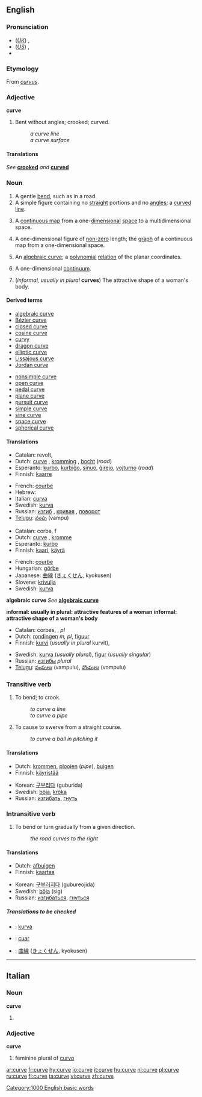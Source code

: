 {{wikipedia|dab=curve (disambiguation)|curve}}
==English==

===Pronunciation===
*(''[[Received Pronunciation|UK]]'') {{IPA|/kɜːv/}}, {{SAMPA|/k3:v/}}
*(''[[General American|US]]'') {{IPA|/kɝv/}}, {{SAMPA|/k3`v/}}
*{{audio|en-us-curve.ogg|Audio (US)}}

===Etymology===
From {{L.}} ''[[curvus]]''.

===Adjective===
'''curve'''

# {{obsolete}} Bent without angles; crooked; curved.
#:''a curve line''
#:''a curve surface''

====Translations====
''See'' '''[[crooked]]''' ''and'' '''[[curved]]'''

===Noun===
{{wikipedia}}
{{en-noun}}

# A gentle [[bend]], such as in a road.
# A simple figure containing no [[straight]] portions and no [[angle]]s; a [[curved]] [[line]].
# {{analyticgeom}}  A [[continuous map]] from a one-[[dimensional]] [[space]] to a multidimensional space.
# {{geometry}} A one-dimensional figure of [[non-zero]] length; the [[graph]] of a continuous map from a one-dimensional space.
# {{alggeom}} An [[algebraic curve]]; a [[polynomial]] [[relation]] of the planar coordinates.
# {{topology}} A one-dimensional [[continuum]].
# (''informal, usually in plural'' '''curves''') The attractive shape of a woman's body.

====Derived terms====
{{top2}}
*[[algebraic curve]]
*[[Bézier curve]]
*[[closed curve]]
*[[cosine curve]]
*[[curvy]]
*[[dragon curve]]
*[[elliptic curve]]
*[[Lissajous curve]]
*[[Jordan curve]]
{{mid2}}
*[[nonsimple curve]]
*[[open curve]]
*[[pedal curve]]
*[[plane curve]]
*[[pursuit curve]]
*[[simple curve]]
*[[sine curve]]
*[[space curve]]
*[[spherical curve]]
{{bottom}}

====Translations====
{{trans-top|gentle bend}}
*Catalan: revolt, {{m}}
*Dutch: [[curve]] {{f}}, [[kromming]] {{f}}, [[bocht]] {{m}} (''road'')
*Esperanto: [[kurbo]], [[kurbiĝo]], [[sinuo]], [[ĝirejo]], [[vojturno]] (''road'')
*Finnish: [[kaarre]]
{{trans-mid}}
*French: [[courbe]] {{f}}
*Hebrew: {{he-translation|עקימה|akimah}} {{f}}
*Italian: [[curva]] {{f}}
*Swedish: [[kurva]] {{c}}
*Russian: [[изгиб]] {{m}}, [[кривая]] {{f}}, [[поворот]] {{m}}
*[[Telugu]]: [[వంపు]] (vampu)
{{trans-bottom}}

{{trans-top|geometry: one-dimensional figure}}
*Catalan: corba, f
*Dutch: [[curve]] {{f}}, [[kromme]] {{f}}
*Esperanto: [[kurbo]]
*Finnish: [[kaari]], [[käyrä]]
{{trans-mid}}
*French: [[courbe]] {{f}}
*Hungarian: [[görbe]]
*Japanese: [[曲線]] ([[きょくせん]], kyokusen)
*Slovene: [[krivulja]] {{f}}
*Swedish: [[kurva]] {{c}}
{{trans-bottom}}

'''algebraic curve'''
''See'' '''[[algebraic curve]]'''

'''informal: usually in plural: attractive features of a woman'''
'''informal: attractive shape of a woman's body'''
<!--Note: put INFORMAL translations in this table, where these exist-->
{{top}}
*Catalan: corbes, {{f}}, ''pl''
*Dutch: [[rondingen]] ''m, pl'', [[figuur]] {{f}}
*Finnish: [[kurvi]] (''usually in plural'' kurvit),
{{mid}}
*Swedish: [[kurva]] {{c}} (''usually plural''), [[figur]] {{c}} (''usually singular'')
*Russian: [[изгибы]] ''plural''
*[[Telugu]]: [[వంపులు]] (vampulu), [[వొంపులు]] (vompulu)
{{bottom}}

===Transitive verb===
{{rfc-trverb|Transitive verb}}
{{en-verb|curv|ing}}

# To bend; to crook.
#:''to curve a line''
#:''to curve a pipe''
# To cause to swerve from a straight course.
#:''to curve a ball in pitching it''

====Translations====

{{trans-top|bend, crook}}
*Dutch: [[krommen]], [[plooien]] (''pipe''), [[buigen]]
*Finnish: [[käyristää]]
{{trans-mid}}
*Korean: [[구부리다]] (guburida)
*Swedish: [[böja]], [[kröka]]
*Russian: [[изгибать]], [[гнуть]]
{{trans-bottom}}

{{trans-top|cause to swerve from a straight course}}
{{trans-mid}}
{{trans-bottom}}

===Intransitive verb===
{{en-verb|curv|ing}}

# To bend or turn gradually from a given direction.
#:''the road curves to the right''

====Translations====

{{trans-top|bend or turn gradually from a given direction}}
*Dutch: [[afbuigen]]
*Finnish: [[kaartaa]]
{{trans-mid}}
*Korean: [[구부러지다]] (gubureojida)
*Swedish: [[böja]] (sig)
*Russian: [[изгибаться]], [[гнуться]]
{{trans-bottom}}

=====Translations to be checked=====
<!--Remove this section once all of the translations below have been moved into the tables above.-->
{{checktrans}}

*{{ttbc|Indonesian}}: [[kurva]]
*{{ttbc|Irish}}: [[cuar]]
*{{ttbc|Japanese}}: [[曲線]] ([[きょくせん]], kyokusen)

[[Category:1000 English basic words]]

----

==Italian==

===Noun===
'''curve''' {{f}}

# {{plural of|curva}}

===Adjective===
'''curve'''

# feminine plural of [[curvo]]

[[ar:curve]]
[[fr:curve]]
[[hy:curve]]
[[io:curve]]
[[it:curve]]
[[hu:curve]]
[[nl:curve]]
[[pl:curve]]
[[ru:curve]]
[[fi:curve]]
[[ta:curve]]
[[vi:curve]]
[[zh:curve]]